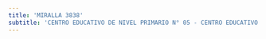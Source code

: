 ```yaml
---
title: 'MIRALLA 3838'
subtitle: 'CENTRO EDUCATIVO DE NIVEL PRIMARIO N° 05 - CENTRO EDUCATIVO DE NIVEL PRIMARIO N° 45 - CAEBYT N° 76 MARIA MADRE DE LA ESPERANZA - CFP N° 15'
---
```


#
